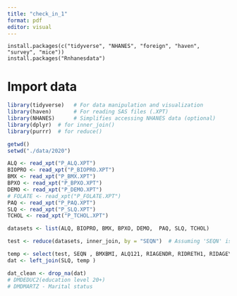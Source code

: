 ```yaml
---
title: "check_in_1"
format: pdf
editor: visual
---
```

```
install.packages(c("tidyverse", "NHANES", "foreign", "haven", "survey", "mice"))
install.packages("Rnhanesdata")
```

# Import data
```r
library(tidyverse)   # For data manipulation and visualization
library(haven)       # For reading SAS files (.XPT)
library(NHANES)      # Simplifies accessing NHANES data (optional)
library(dplyr)  # for inner_join()
library(purrr)  # for reduce()

getwd()
setwd("./data/2020")

ALQ <- read_xpt("P_ALQ.XPT")
BIOPRO <- read_xpt("P_BIOPRO.XPT")
BMX <- read_xpt("P_BMX.XPT")
BPXO <- read_xpt("P_BPXO.XPT")
DEMO <- read_xpt("P_DEMO.XPT")
# FOLATE <- read_xpt("P_FOLATE.XPT")
PAQ <- read_xpt("P_PAQ.XPT")
SLQ <- read_xpt("P_SLQ.XPT")
TCHOL <- read_xpt("P_TCHOL.XPT")

datasets <- list(ALQ, BIOPRO, BMX, BPXO, DEMO,  PAQ, SLQ, TCHOL)

test <- reduce(datasets, inner_join, by = "SEQN")  # Assuming 'SEQN' is the common identifier

temp <- select(test, SEQN , BMXBMI, ALQ121, RIAGENDR, RIDRETH1, RIDAGEYR, INDFMPIR, LBXSNASI, LBXSKSI, LBDSCASI, LBXSCLSI, PAD680 )
dat <- left_join(SLQ, temp )

dat_clean <- drop_na(dat)
# DMDEDUC2(education level 20+)
# DMDMARTZ - Marital status
```

